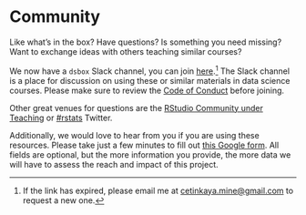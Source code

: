 # Community {#community}

Like what's in the box? Have questions? Is something you need missing? Want to 
exchange ideas with others teaching similar courses? 

We now have a `dsbox` Slack channel, you can join [here](https://join.slack.com/t/dsboxworkspace/shared_invite/zt-gro0x0hh-x9JzHN0oLQayP2G0g~6Zhg).^[If the link has expired, please email me at [cetinkaya.mine@gmail.com](mailto:cetinkaya.mine@gmail.com) to request a new one.] The Slack channel is a place for discussion on using these or similar materials in data science courses. Please make sure to review the [Code of Conduct](https://contributor-covenant.org/version/2/0/CODE_OF_CONDUCT.html) before joining. 

Other great venues for questions are the [RStudio Community under Teaching](https://community.rstudio.com/c/teaching) 
or [#rstats](https://twitter.com/search?q=%23rstats) Twitter.

Additionally, we would love to hear from you if you are using these resources. 
Please take just a few minutes to fill out [this Google form](https://forms.gle/AjqXStdFq42TTV9LA). 
All fields are optional, but the more information you provide, the more data we will have to assess the reach and impact of this project.
